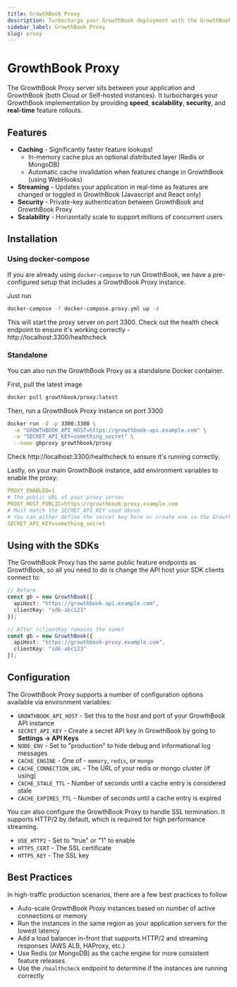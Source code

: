 ```yaml
---
title: GrowthBook Proxy
description: Turbocharge your GrowthBook deployment with the GrowthBook Proxy server
sidebar_label: GrowthBook Proxy
slug: proxy
---
```


# GrowthBook Proxy

The GrowthBook Proxy server sits between your application and GrowthBook (both Cloud or Self-hosted instances). It turbocharges your GrowthBook implementation by providing **speed**, **scalability**, **security**, and **real-time** feature rollouts.

## Features

- **Caching** - Significantly faster feature lookups!
  - In-memory cache plus an optional distributed layer (Redis or MongoDB)
  - Automatic cache invalidation when features change in GrowthBook (using WebHooks)
- **Streaming** - Updates your application in real-time as features are changed or toggled in GrowthBook (Javascript and React only)
- **Security** - Private-key authentication between GrowthBook and GrowthBook Proxy
- **Scalability** - Horizontally scale to support millions of concurrent users

## Installation

### Using docker-compose

If you are already using `docker-compose` to run GrowthBook, we have a pre-configured setup that includes a GrowthBook Proxy instance.

Just run

```bash
docker-compose -f docker-compose.proxy.yml up -d
```

This will start the proxy server on port 3300. Check out the health check endpoint to ensure it's working correctly - http://localhost:3300/healthcheck

### Standalone

You can also run the GrowthBook Proxy as a standalone Docker container.

First, pull the latest image

```bash
docker pull growthbook/proxy:latest
```

Then, run a GrowthBook Proxy instance on port 3300

```bash
docker run -d -p 3300:3300 \
  -e "GROWTHBOOK_API_HOST=https://growthbook-api.example.com" \
  -e "SECRET_API_KEY=something_secret" \
  --name gbproxy growthbook/proxy
```

Check http://localhost:3300/healthcheck to ensure it's running correctly.

Lastly, on your main GrowthBook instance, add environment variables to enable the proxy:

```yml
PROXY_ENABLED=1
# The public URL of your proxy server
PROXY_HOST_PUBLIC=https://growthbook-proxy.example.com
# Must match the SECRET_API_KEY used above
# You can either define the secret key here or create one in the GrowthBook UI
SECRET_API_KEY=something_secret
```

## Using with the SDKs

The GrowthBook Proxy has the same public feature endpoints as GrowthBook, so all you need to do is change the API host your SDK clients connect to:

```ts
// Before
const gb = new GrowthBook({
  apiHost: "https://growthbook-api.example.com",
  clientKey: "sdk-abc123"
});

// After (clientKey remains the same)
const gb = new GrowthBook({
  apiHost: "https://growthbook-proxy.example.com",
  clientKey: "sdk-abc123"
});
```

## Configuration

The GrowthBook Proxy supports a number of configuration options available via environment variables:

- `GROWTHBOOK_API_HOST` - Set this to the host and port of your GrowthBook API instance
- `SECRET_API_KEY` - Create a secret API key in GrowthBook by going to **Settings -> API Keys**
- `NODE_ENV` - Set to "production" to hide debug and informational log messages
- `CACHE_ENGINE` - One of - `memory`, `redis`, or `mongo`
- `CACHE_CONNECTION_URL` - The URL of your redis or mongo cluster (if using)
- `CACHE_STALE_TTL` - Number of seconds until a cache entry is considered stale
- `CACHE_EXPIRES_TTL` - Number of seconds until a cache entry is expired

You can also configure the GrowthBook Proxy to handle SSL termination. It supports HTTP/2 by default, which is required for high performance streaming.

- `USE_HTTP2` - Set to "true" or "1" to enable
- `HTTPS_CERT` - The SSL certificate
- `HTTPS_KEY` - The SSL key

## Best Practices

In high-traffic production scenarios, there are a few best practices to follow

- Auto-scale GrowthBook Proxy instances based on number of active connections or memory
- Run the instances in the same region as your application servers for the lowest latency
- Add a load balancer in-front that supports HTTP/2 and streaming responses (AWS ALB, HAProxy, etc.)
- Use Redis (or MongoDB) as the cache engine for more consistent feature releases
- Use the `/healthcheck` endpoint to determine if the instances are running correctly
